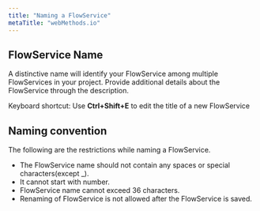 ```yaml
---
title: "Naming a FlowService"
metaTitle: "webMethods.io"
---
```


## FlowService Name
A distinctive name will identify your FlowService among multiple FlowServices in your project. Provide additional details about the FlowService through the description.

<FlowService
title=""
description="">
  <FlowStep comment="Add a descriptive name and description" img="editor-usage/flow-name.png"/>
</FlowService>

Keyboard shortcut: Use **Ctrl+Shift+E** to edit the title of a new FlowService

## Naming convention

The following are the restrictions while naming a FlowService.

* The FlowService name should not contain any spaces or special characters(except _).
* It cannot start with number.
* FlowService name cannot exceed 36 characters.
* Renaming of FlowService is not allowed after the FlowService is saved.
